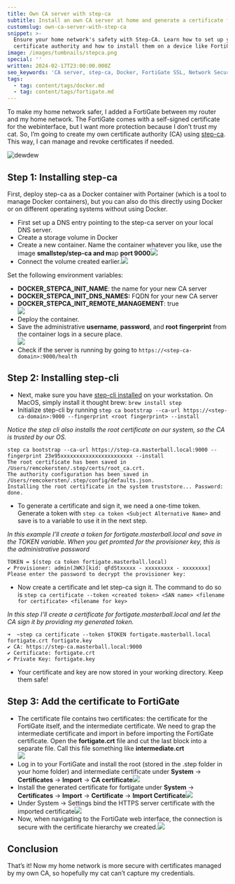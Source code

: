 ```yaml
---
title: Own CA server with step-ca
subtitle: Install an own CA server at home and generate a certificate for FortiGate
customslug: own-ca-server-with-step-ca
snippet: >-
  Ensure your home network's safety with Step-CA. Learn how to set up your own
  certificate authority and how to install them on a device like FortiGate.
image: /images/tumbnails/stepca.png
special: ''
written: 2024-02-17T23:00:00.000Z
seo_keywords: 'CA server, step-ca, Docker, FortiGate SSL, Network Security'
tags:
  - tag: content/tags/docker.md
  - tag: content/tags/fortigate.md
---
```


To make my home network safer, I added a FortiGate between my router and my home network. The FortiGate comes with a self-signed certificate for the webinterface, but I want more protection because I don’t trust my cat. So, I’m going to create my own certificate authority (CA) using [step-ca](https://github.com/smallstep/certificates). This way, I can manage and revoke certificates if needed.

![dewdew](/images/post-images/step-ca/cat-fortigate.png)

## Step 1: Installing step-ca

First, deploy step-ca as a Docker container with Portainer (which is a tool to manage Docker containers), but you can also do this directly using Docker or on different operating systems without using Docker.

* First set up a DNS entry pointing to the step-ca server on your local DNS server.
* Create a storage volume in Docker
* Create a new container. Name the container whatever you like, use the image **smallstep/step-ca and m**ap **port 9000**![](/images/post-images/step-ca/step-ca-1.png)
* Connect the volume created earlier.![](/images/post-images/step-ca/step-ca-2.png)

Set the following environment variables:

* **DOCKER\_STEPCA\_INIT\_NAME**: the name for your new CA server
* **DOCKER\_STEPCA\_INIT\_DNS\_NAMES:** FQDN for your new CA server
* **DOCKER\_STEPCA\_INIT\_REMOTE\_MANAGEMENT**: true\
  ![](/images/post-images/step-ca/step-ca-3.png)
* Deploy the container.
* Save the administrative **username**, **password**, and **root fingerprint** from the container logs in a secure place.\
  ![](/images/post-images/step-ca/step-ca-4.png)
* Check if the server is running by going to `https://<step-ca-domain>:9000/health`

## Step 2: Installing step-cli

* Next, make sure you have [step-cli installed](https://smallstep.com/docs/step-cli/installation/) on your workstation.
  On MacOS, simply install it thought brew: `brew install step`
* Initialize step-cli by running `step ca bootstrap --ca-url https://<step-ca-domain>:9000 --fingerprint <root fingerprint> --install`

*Notice the step cli also installs the root certificate on our system, so the CA is trusted by our OS.*

```shell
step ca bootstrap --ca-url https://step-ca.masterball.local:9000 --fingerprint 23e95xxxxxxxxxxxxxxxxxxxxxxx --install
The root certificate has been saved in /Users/remcokersten/.step/certs/root_ca.crt.
The authority configuration has been saved in /Users/remcokersten/.step/config/defaults.json.
Installing the root certificate in the system truststore... Password:
done.
```

* To generate a certificate and sign it, we need a one-time token. Generate a token with `step ca token <Subject Alternative Name>` and save is to a variable to use it in the next step.

*In this example I’ll create a token for fortigate.masterball.local and save in the TOKEN variable.
When you get promted for the provisioner key, this is the administrative password*

```shell
TOKEN = $(step ca token fortigate.masterball.local)
✔ Provisioner: admin(JWK)[kid: qFdStxxxxx - xxxxxxxxx - xxxxxxxx]
Please enter the password to decrypt the provisioner key:
```

* Now create a certificate and let step-ca sign it.
  The command to do so is
  `step ca certificate --token <created token> <SAN name> <filename for certificate> <filename for key>`

*In this step I’ll create a certificate for fortigate.masterball.local and let the CA sign it by providing my generated token.*

```shell
➜  ~step ca certificate --token $TOKEN fortigate.masterball.local fortigate.crt fortigate.key
✔ CA: https://step-ca.masterball.local:9000
✔ Certificate: fortigate.crt
✔ Private Key: fortigate.key
```

* Your certificate and key are now stored in your working directory. Keep them safe!

## Step 3: Add the certificate to FortiGate

* The certificate file contains two certificates: the certificate for the FortiGate itself, and the intermediate certificate. We need to grap the intermediate certificate and import in before importing the FortiGate certificate.
  Open the **fortigate.crt** file and cut the last block into a separate file. Call this file something like **intermediate.crt**\
  ![](/images/post-images/step-ca/step-ca-5.png)
* Log in to your FortiGate and install the root (stored in the .step folder in your home folder) and intermediate certificate under **System** -> **Certificates** -> **Import** -> **CA certificate**![](/images/post-images/step-ca/step-ca-6.png)
* Install the generated certificate for fortigate under **System** -> **Certificates** -> **Import** -> **Certificate** -> **Import Certificate**![](/images/post-images/step-ca/step-ca-7.png)
* Under System -> Settings bind the HTTPS server certificate with the imported certificate![](/images/post-images/step-ca/step-ca-8.png)
* Now, when navigating to the FortiGate web interface, the connection is secure with the certificate hierarchy we created.![](/images/post-images/step-ca/step-ca-9.png)

## Conclusion

That’s it! Now my home network is more secure with certificates managed by my own CA, so hopefully my cat can’t capture my credentials.

